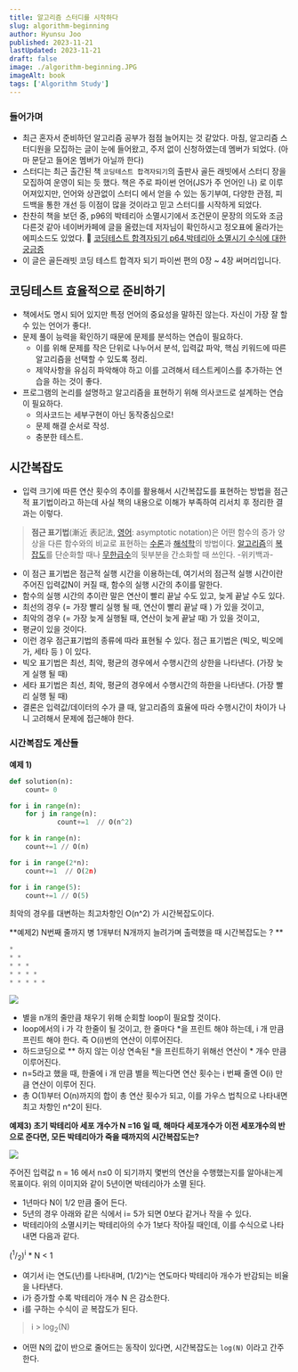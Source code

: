 ```yaml
---
title: 알고리즘 스터디를 시작하다
slug: algorithm-beginning
author: Hyunsu Joo
published: 2023-11-21
lastUpdated: 2023-11-21
draft: false
image: ./algorithm-beginning.JPG
imageAlt: book
tags: ['Algorithm Study']
---
```



### 들어가며 

- 최근 혼자서 준비하던 알고리즘 공부가 점점 늘어지는 것 같았다.  마침, 알고리즘 스터디원을 모집하는 글이 눈에 들어왔고, 주저 없이 신청하였는데 멤버가 되었다. (아마 문닫고 들어온 멤버가 아닐까 한다)
- 스터디는 최근 출간된 책 `코딩테스트 합격자되기`의 출판사 골든 래빗에서 스터디 장을 모집하여 운영이 되는 듯 했다. 책은 주로 파이썬 언어(JS가 주 언어인 나) 로 이루어져있지만, 언어와 상관없이 스터디 에서 얻을 수 있는 동기부여, 다양한 관점, 피드백을 통한 개선 등 이점이 많을 것이라고 믿고 스터디를 시작하게 되었다.
- 찬찬히 책을 보던 중, p96의 박테리아 소멸시기에서 조건문이 문장의 의도와 조금 다른것 같아 네이버카페에 글을 올렸는데 저자님이 확인하시고 정오표에 올라가는 에피소드도 있었다. 🙂
[코딩테스트 합격자되기 p64.박테리아 소멸시기 수식에 대한 궁금증](https://cafe.naver.com/dremdeveloper/957)
- 이 글은 골든래빗 코딩 테스트 합격자 되기 파이썬 편의 0장 ~ 4장 써머리입니다.

## 코딩테스트 효율적으로 준비하기

- 책에서도 명시 되어 있지만 특정 언어의 중요성을 말하진 않는다. 자신이 가장 잘 할 수 있는 언어가 좋다!.
- 문제 풀이 능력을 확인하기 때문에 문제를 분석하는 연습이 필요하다.
    - 이를 위해 문제를 작은 단위로 나누어서 분석,  입력값 파악, 핵심 키워드에 따른 알고리즘을 선택할 수 있도록 정리.
    - 제약사항을 유심히 파악해야 하고 이를 고려해서 테스트케이스를 추가하는 연습을 하는 것이 좋다.
- 프로그램의 논리를 설명하고 알고리즘을 표현하기 위해 의사코드로 설계하는 연습이 필요하다.
    - 의사코드는 세부구현이 아닌 동작중심으로!
    - 문제 해결 순서로 작성.
    - 충분한 테스트.

## 시간복잡도

- 입력 크기에 따른 연산 횟수의 추이를 활용해서 시간복잡도를 표현하는 방법을 점근적 표기법이라고 하는데 사실 책의 내용으로 이해가 부족하여 리서치 후 정리한 결과는 이렇다.

> **점근 표기법**(漸近 表記法, [영어](https://ko.wikipedia.org/wiki/%EC%98%81%EC%96%B4): asymptotic notation)은 어떤 함수의 증가 양상을 다른 함수와의 비교로 표현하는 [수론](https://ko.wikipedia.org/wiki/%EC%88%98%EB%A1%A0)과 [해석학](https://ko.wikipedia.org/wiki/%ED%95%B4%EC%84%9D%ED%95%99_(%EC%88%98%ED%95%99))의 방법이다. [알고리즘](https://ko.wikipedia.org/wiki/%EC%95%8C%EA%B3%A0%EB%A6%AC%EC%A6%98)의 [복잡도](https://ko.wikipedia.org/wiki/%EB%B3%B5%EC%9E%A1%EB%8F%84_%EC%9D%B4%EB%A1%A0)를 단순화할 때나 [무한급수](https://ko.wikipedia.org/wiki/%EB%AC%B4%ED%95%9C%EA%B8%89%EC%88%98)의 뒷부분을 간소화할 때 쓰인다. -위키백과-
> 

- 이 점근 표기법은 점근적 실행 시간을 이용하는데, 여기서의 점근적 실행 시간이란 주어진 입력값N이 커질 때, 함수의 실행 시간의 추이를 말한다.
- 함수의 실행 시간의 추이란 말은  연산이 빨리 끝날 수도 있고, 늦게 끝날 수도 있다.
- 최선의 경우 (= 가장 빨리 실행 될 때, 연산이 빨리 끝날 때 ) 가 있을 것이고,
- 최악의 경우 (= 가장 늦게 실행될 때, 연산이 늦게 끝날 때) 가 있을 것이고,
- 평균이 있을 것이다.
- 이런 경우 점근표기법의 종류에 따라 표현될 수 있다. 점근 표기법은 (빅오, 빅오메가, 세타 등 ) 이 있다.
- 빅오 표기법은 최선, 최악, 평균의 경우에서 수행시간의 상한을 나타낸다. (가장 늦게 실행 될 때)
- 세타 표기법은 최선, 최악, 평균의 경우에서 수행시간의 하한을 나타낸다. (가장 빨리 실행 될 때)
- 결론은 입력값/데이터의 수가 클 때, 알고리즘의 효율에 따라 수행시간이 차이가 나니 고려해서 문제에 접근해야 한다.

### 시간복잡도 계산들

**예제 1)** 

```python
def solution(n):
	count= 0

for i in range(n):
	for j in range(n):
			count+=1  // O(n^2)

for k in range(n): 
	count+=1 // O(n)

for i in range(2*n):
	count+=1  // O(2n)

for i in range(5):
	count+=1 // O(5) 
```

최악의 경우를 대변하는  최고차항인 O(n^2) 가 시간복잡도이다. 

 

**예제2) N번째 줄까지 병 1개부터 N개까지 늘려가며 출력했을 때 시간복잡도는 ? **

```python
*
* *
* * * 
* * * * 
* * * * * 

```

<img src="../images/for_timecomplexity.png"/>

- 별을 n개의 줄만큼 채우기 위해 순회할 loop이 필요할 것이다.  
- loop에서의 i 가 각 한줄이 될 것이고, 한 줄마다 *을 프린트 해야 하는데, i 개 만큼 프린트 해야 한다. 즉 O(i)번의 연산이 이루어진다. 
- 하드코딩으로 ** 하지 않는 이상 연속된 *을 프린트하기 위해선 연산이 * 개수 만큼 이루어진다. 
- n=5라고 했을 때, 한줄에 i 개 만큼 별을 찍는다면 연산 횟수는 i 번째 줄엔 O(i) 만큼 연산이 이루어 진다. 
- 총 O(1)부터 O(n)까지의 합이 총 연산 횟수가 되고, 이를 가우스 법칙으로 나타내면 최고 차항인 n^2이 된다. 



**예제3) 초기 박테리아  세포 개수가 N =16 일 때, 해마다 세포개수가 이전 세포개수의 반으로 준다면, 모든 박테리아가 죽을 때까지의 시간복잡도는?**


<img src="../images/log_timecomplexity.png"/>



주어진 입력값 n = 16 에서 n≤0 이 되기까지 몇번의 연산을 수행했는지를 알아내는게 목표이다.
위의 이미지와 같이 5년이면 박테리아가 소멸 된다. 

- 1년마다 N이 1/2 만큼 줄어 든다.
- 5년의 경우 아래와 같은 식에서 i= 5가 되면  0보다 같거나 작을 수 있다. 
- 박테리아의 소멸시키는 박테리아의 수가 1보다 작아질 때인데, 이를 수식으로 나타내면 다음과 같다. 
>
<p>
  (<sup>1</sup>/<sub>2</sub>)<sup>i</sup> * N &lt; 1
</p>


- 여기서 i는 연도(년)를 나타내며, (1/2)^i는 연도마다 박테리아 개수가 반감되는 비율을 나타낸다.
- i가 증가할 수록 박테리아 개수 N 은 감소한다. 
- i를 구하는 수식이 곧 복잡도가 된다.  

> i > log<sub>2</sub>(N)

- 어떤 N의 값이 반으로 줄어드는 동작이 있다면, 시간복잡도는 `log(N)` 이라고 간주한다.

